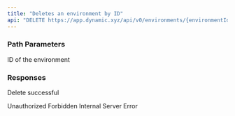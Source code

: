 ```yaml
---
title: "Deletes an environment by ID"
api: "DELETE https://app.dynamic.xyz/api/v0/environments/{environmentId}"
---
```


### Path Parameters

<ParamField path="environmentId" type="string" required>
  ID of the environment
</ParamField>

### Responses

<Tabs>

<Tab title="🟢 204">

Delete successful

</Tab>

<Tab title="🔴 401">
Unauthorized

  <ResponseField name="error" type="string" />
</Tab>

<Tab title="🔴 403">
Forbidden

  <ResponseField name="error" type="string" />
</Tab>

<Tab title="🔴 500">
Internal Server Error

  <ResponseField name="error" type="string" />
</Tab>

</Tabs>
